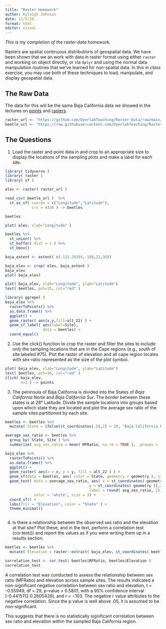 ```yaml
---
title: "Raster Homework"
author: Kyleigh Johnson
date: 11/5/24
format: html
editor: visual
---
```


*This is my completion of the raster data homework.*

Rasters are spatial continuous distributions of geospatial data. We have been shown that we an work with data in raster format using either `raster` and working on object directly, or via `dplyr` and using the normal data manipulation routines that we've learned for non-spatial data. In this *in class* exercise, you may use both of these techniques to load, manipulate, and display geospatial data.

## The Raw Data

The data for this will be the same Baja California data we showed in the lectures on [points](https://dyerlab.github.io/ENVS-Lectures/spatial/spatial_points/slides.html#1) and [rasters](https://dyerlab.github.io/ENVS-Lectures/spatial/rasters/slides.html#1).

```r
raster_url <- "https://github.com/DyerlabTeaching/Raster-Data/raw/main/data/alt_22.tif"
beetle_url <- "https://raw.githubusercontent.com/DyerlabTeaching/Raster-Data/main/data/AraptusDispersalBias.csv"
```

## The Questions

1.  Load the raster and point data in and crop to an appropriate size to display the locations of the sampling plots and make a label for each site.

```r
library( tidyverse )
library( raster )
library( sf ) 

elev <- raster( raster_url )

read_csv( beetle_url )  %>% 
  st_as_sf( coords = c("Longitude","Latitude"), 
            crs = 4326 ) -> beetles 

beetles
```

```r
plot( elev, xlab="Longitude" )
```

```r
beetles %>%
  st_union() %>%
  st_buffer( dist = 1 ) %>%
  st_bbox() 

baja_extent <- extent( c(-115.29354,-108,22,30))

baja_elev <- crop( elev, baja_extent )
baja_elev
plot( baja_elev) 

```

```r
plot( baja_elev, xlab="Longitude", ylab="Latitude")
text( beetles, pch=15, col="red" )
```

```r
library( ggrepel )
baja_elev %>%
  rasterToPoints() %>%
  as.data.frame() %>% 
  ggplot() +
  geom_raster( aes(x,y,fill=alt_22) ) +
  geom_sf_label( aes(label=Site), 
                 data = beetles) +
  coord_equal()
```

2.  Use the click() function to crop the raster and filter the sites to include only the sampling locations that are in the Cape regions (e.g., south of site labeled #75). Plot the raster of elevation and all cape region locales with sex-ratio represented as the size of the plot symbol.

```r
plot( baja_elev, xlab="Longitude", ylab="Latitude")
text( beetles, pch=16, col="red" )
click( baja_elev, 
       n=2 ) -> points

```

3.  The peninsula of Baja California is divided into the States of *Baja California Norte* and *Baja California Sur*. The border between these states is at 28° Latitude. Divide the sample locations into groups based upon which state they are located and plot the average sex ratio of the sample sites partitioned by each site.

```r
beetles <- beetles %>%
  mutate( State = ifelse(st_coordinates(.)[,2] > 28, "Baja California Norte", "Baja California Sur" ) )

average_sex_ratio <- beetles %>%
  group_by( State, Site ) %>%
  summarize( avg_sex_ratio = mean( MFRatio, na.rm = TRUE ), .groups = 'drop' )

baja_elev %>%
  rasterToPoints() %>%
  as.data.frame() %>% 
  ggplot() +
  geom_raster( aes(x = x, y = y, fill = alt_22 ) ) +
  geom_sf(data = beetles, aes( color = State, geometry = geometry ), size = 3) +
  geom_text( data = average_sex_ratio, aes( x = st_coordinates( geometry )[,1],
                                      y = st_coordinates( geometry )[,2],
                                      label = round( avg_sex_ratio, 2)),
             color = "white", size = 3) +
  coord_sf() +
  labs(fill = "Elevation", color = "State" ) +
  theme_minimal()



```

4.  Is there a relationship between the observed sex ratio and the elevation at that site? Plot these, and in the text, perform a correlation test (cor.test()) and report the values as if you were writing them up in a results section.

```r
beetles <- beetles %>%
  mutate( Elevation = raster::extract( baja_elev, st_coordinates( beetles ) ) )

correlation_test <- cor.test( beetles$MFRatio, beetles$Elevation )
correlation_test

```

A correlation test was conducted to assess the relationship between sex ratio (MFRatio) and elevation across sample sites. The results indicated a non-significant negative correlation between sex ratio and elevation, t = -0.55949, df = 29, p-value = 0.5801, with a 95% confidence interval \[-0.4415112 0.2605426\], and r = -.103. The negative r value attributes to the negative correlation. Since the p value is well above .05, it is assumed to be non-significant.

This suggests that there is no statistically significant correlation between sex ratio and elevation within the sampled Baja California region.
